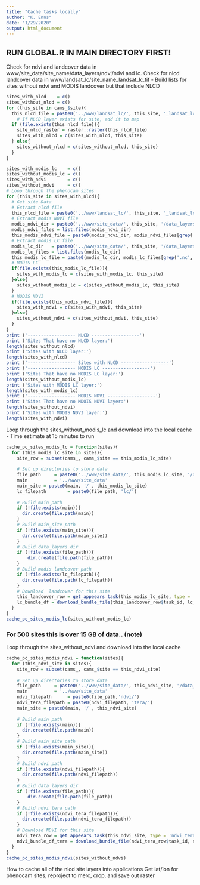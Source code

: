 ```yaml
---
title: "Cache tasks locally"
author: "K. Enns"
date: "1/29/2020"
output: html_document
---
```


## RUN GLOBAL.R IN MAIN DIRECTORY FIRST!

Check for ndvi and landcover data in www/site_data/site_name/data_layers/ndvi/ndvi and lc.
Check for nlcd landcover data in www/landsat_lc/site_name_landsat_lc.tif
  - Build lists for sites without ndvi and MODIS landcover but that include NLCD
```r
sites_with_nlcd    = c()
sites_without_nlcd = c()
for (this_site in cams_$site){
  this_nlcd_file = paste0('../www/landsat_lc/', this_site, '_landsat_lc.tif')
    # If NLCD layer exists for site, add it to map
  if (file.exists(this_nlcd_file)){
    site_nlcd_raster = raster::raster(this_nlcd_file) 
    sites_with_nlcd = c(sites_with_nlcd, this_site)
  } else{
    sites_without_nlcd = c(sites_without_nlcd, this_site)
  }
}

sites_with_modis_lc    = c()
sites_without_modis_lc = c()
sites_with_ndvi        = c()
sites_without_ndvi     = c()
# Loop through the phenocam sites
for (this_site in sites_with_nlcd){
  # Get site Data
  # Extract nlcd file
  this_nlcd_file = paste0('../www/landsat_lc/', this_site, '_landsat_lc.tif')
  # Extract modis NDVI file
  modis_ndvi_dir = paste0('../www/site_data/', this_site, '/data_layers/ndvi/tera/')
  modis_ndvi_files = list.files(modis_ndvi_dir)
  this_modis_ndvi_file = paste0(modis_ndvi_dir, modis_ndvi_files[grep('.nc', modis_ndvi_files)])
  # Extract modis LC file
  modis_lc_dir   = paste0('../www/site_data/', this_site, '/data_layers/lc/')
  modis_lc_files = list.files(modis_lc_dir)
  this_modis_lc_file = paste0(modis_lc_dir, modis_lc_files[grep('.nc', modis_lc_files)])
  # MODIS LC
  if(file.exists(this_modis_lc_file)){
    sites_with_modis_lc = c(sites_with_modis_lc, this_site)
  }else{
    sites_without_modis_lc = c(sites_without_modis_lc, this_site)
  }
  # MODIS NDVI
  if(file.exists(this_modis_ndvi_file)){
    sites_with_ndvi = c(sites_with_ndvi, this_site)
  }else{
    sites_without_ndvi = c(sites_without_ndvi, this_site)
  }
}
print ('------------------ NLCD ------------------')
print ('Sites That have no NLCD layer:')
length(sites_without_nlcd)
print ('Sites with NLCD layer:')
length(sites_with_nlcd)
print ('------------------ Sites with NLCD ------------------')
print ('------------------ MODIS LC ------------------')
print ('Sites That have no MODIS LC layer:')
length(sites_without_modis_lc)
print ('Sites with MODIS LC layer:')
length(sites_with_modis_lc)
print ('------------------ MODIS NDVI ------------------')
print ('Sites That have no MDOIS NDVI layer:')
length(sites_without_ndvi)
print ('Sites with MODIS NDVI layer:')
length(sites_with_ndvi)
```

Loop through the sites_without_modis_lc and download into the local cache
-  Time estimate at 15 minutes to run
```r
cache_pc_sites_modis_lc = function(sites){
  for (this_modis_lc_site in sites){
    site_row = subset(cams_, cams_$site == this_modis_lc_site)
    
    # Set up directories to store data
    file_path     = paste0('../www/site_data/', this_modis_lc_site, '/data_layers/')
    main          = '../www/site_data'
    main_site = paste0(main, '/', this_modis_lc_site)
    lc_filepath        = paste0(file_path, 'lc/')
    
    # Build main path
    if (!file.exists(main)){
      dir.create(file.path(main))
    }
    # Build main_site path
    if (!file.exists(main_site)){
      dir.create(file.path(main_site))
    }
    # Build data_layers dir
    if (!file.exists(file_path)){
        dir.create(file.path(file_path))
    }
    # Build modis landcover path
    if (!file.exists(lc_filepath)){
      dir.create(file.path(lc_filepath))
    }
    # Download  landcover for this site
    this_landcover_row = get_appeears_task(this_modis_lc_site, type = 'landcover')
    lc_bundle_df = download_bundle_file(this_landcover_row$task_id, lc_filepath)
  }
}
cache_pc_sites_modis_lc(sites_without_modis_lc)

```

### For 500 sites this is over 15 GB of data.. (note)
Loop through the sites_without_ndvi and download into the local cache
```r
cache_pc_sites_modis_ndvi = function(sites){
  for (this_ndvi_site in sites){
    site_row = subset(cams_, cams_$site == this_ndvi_site)
  
    # Set up directories to store data
    file_path     = paste0('../www/site_data/', this_ndvi_site, '/data_layers/')
    main          = '../www/site_data'
    ndvi_filepath      = paste0(file_path,'ndvi/')
    ndvi_tera_filepath = paste0(ndvi_filepath, 'tera/')
    main_site = paste0(main, '/', this_ndvi_site)
    
    # Build main path
    if (!file.exists(main)){
      dir.create(file.path(main))
    }
    # Build main_site path
    if (!file.exists(main_site)){
      dir.create(file.path(main_site))
    }
    # Build ndvi path
    if (!file.exists(ndvi_filepath)){
      dir.create(file.path(ndvi_filepath))
    }
    # Build data_layers dir
    if (!file.exists(file_path)){
        dir.create(file.path(file_path))
    }
    # Build ndvi tera path
    if (!file.exists(ndvi_tera_filepath)){
      dir.create(file.path(ndvi_tera_filepath))
    }
    # Download NDVI for this site 
    ndvi_tera_row = get_appeears_task(this_ndvi_site, type = 'ndvi_tera')
    ndvi_bundle_df_tera = download_bundle_file(ndvi_tera_row$task_id, ndvi_tera_filepath)
  }
}
cache_pc_sites_modis_ndvi(sites_without_ndvi)
```



How to cache all of the nlcd site layers into applications
Get lat/lon for phenocam sites, reproject to merc, crop, and save out raster
<!-- ```{r} -->
<!-- library(raster) -->
<!-- # Point to the nlcd 2016 raster .img file that you download from WSMR -->
<!-- NLCD_lc = raster::raster('/Users/kenns/Downloads/NLCD_2016_Land_Cover_L48_20190424/NLCD_2016_Land_Cover_L48_20190424.img') -->
<!-- sites = cams_$site -->
<!-- output_dir = '../www/landsat_lc' -->

<!-- for (cam_site in sites){ -->
<!--   # cam_site = 'NEON.D15.ONAQ.DP1.00033' -->
<!--   print (cam_site) -->
<!--   site_row = subset(cams_, cams_$site == cam_site) -->
<!--   site_lat_wgs = site_row$lat -->
<!--   site_lon_wgs = site_row$lon -->

<!--   site_albs_point = from_crs1_to_crs2_lon_lat(lon_ = site_lon_wgs, lat_ = site_lat_wgs, from_crs = wgs_crs, to_crs = alb_crs) -->
<!--   site_lon_alb = site_albs_point@coords[[1]] -->
<!--   site_lat_alb = site_albs_point@coords[[2]] -->

<!--   site_sinu_point = from_crs1_to_crs2_lon_lat(lon_ = site_lon_wgs, lat_ = site_lat_wgs, from_crs = wgs_crs, to_crs = sinu_crs) -->
<!--   site_lon_sinu = site_sinu_point@coords[[1]] -->
<!--   site_lat_sinu = site_sinu_point@coords[[2]] -->

<!--   if (is.na(extract(NLCD_lc, site_albs_point)[1])){ -->
<!--     print (paste0(cam_site, ' does not have NLCD data because it is outside of the NLCD extent')) -->
<!--   } else{ -->
<!--     site_merc_point = from_crs1_to_crs2_lon_lat(lon_ = site_lon_wgs, lat_ = site_lat_wgs, from_crs = wgs_crs, to_crs = merc_crs) -->
<!--     site_lon_merc = site_merc_point@coords[[1]] -->
<!--     site_lat_merc = site_merc_point@coords[[2]] -->

<!--     width  = 15000 -->
<!--     height = 15000 -->

<!--     e      = as(extent(site_lon_alb - width, site_lon_alb + width, site_lat_alb - height, site_lat_alb + height), 'SpatialPolygons') -->

<!--     crs(e) = alb_crs -->

<!--     site_NLCD_lc_cropped      = raster::crop(NLCD_lc, e, snap='near') -->
<!--     site_NLCD_lc_cropped_merc = projectRaster(site_NLCD_lc_cropped, crs=merc_crs, method='ngb') -->

<!--     # Crop again in Merc -->
<!--     width  = 10000 -->
<!--     height = 10000 -->

<!--     e2 = as(extent(site_lon_merc - width, site_lon_merc + width, site_lat_merc - height, site_lat_merc + height), 'SpatialPolygons') -->
<!--     crs(e2) = merc_crs -->
<!--     site_NLCD_lc_final_merc = raster::crop(site_NLCD_lc_cropped_merc, e2, snap='near') -->

<!--     dir.create(output_dir) -->
<!--     file_name  = paste0(cam_site, '_landsat_lc') -->
<!--     output_file = paste0(output_dir, '/',file_name,'.tif') -->
<!--     raster::writeRaster(site_NLCD_lc_final_merc, output_file, format='GTiff', overwrite=TRUE) -->
<!--   } -->
<!-- } -->
<!-- ``` -->




